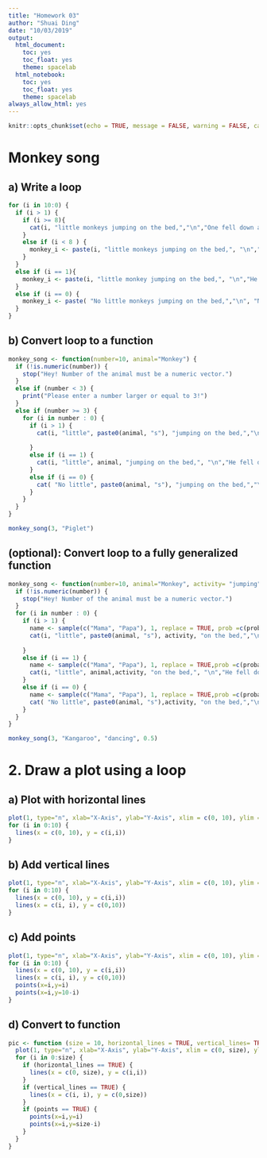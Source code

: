 ```yaml
---
title: "Homework 03"
author: "Shuai Ding"
date: "10/03/2019"
output:
  html_document:
    toc: yes
    toc_float: yes
    theme: spacelab
  html_notebook:
    toc: yes
    toc_float: yes
    theme: spacelab
always_allow_html: yes
---
```

```r
knitr::opts_chunk$set(echo = TRUE, message = FALSE, warning = FALSE, cache=FALSE)
```

# Monkey song
## a) Write a loop
```r

for (i in 10:0) {
  if (i > 1) {
    if (i >= 8){
      cat(i, "little monkeys jumping on the bed,","\n","One fell down and bumped his head,", "\n","Mama called the doctor and the doctor said,","\n",'"No more monkeys jumping on the bed!".', "\n")
    }
    else if (i < 8 ) {
      monkey_i <- paste(i, "little monkeys jumping on the bed,", "\n","One fell down and bumped his head,", "\n", "Mama called the doctor and the doctor said,","\n", '"No more monkeys jumping on the bed!".', "\n")
    }
  }
  else if (i == 1){
    monkey_i <- paste(i, "little monkey jumping on the bed,", "\n","He fell down and bumped his head,", "\n", "Mama called the doctor and the doctor said,","\n", '"No more monkeys jumping on the bed!".', "\n")
  }   
  else if (i == 0) {
    monkey_i <- paste( "No little monkeys jumping on the bed,","\n", "None fell down and bumped their head,", "\n", "Papa called the doctor and the doctor said,","\n",'"Put those monkeys right to bed!"')
  }
}


```

## b) Convert loop to a function

```r
monkey_song <- function(number=10, animal="Monkey") {
  if (!is.numeric(number)) {
    stop("Hey! Number of the animal must be a numeric vector.")
  }
  else if (number < 3) {
    print("Please enter a number larger or equal to 3!")
  }
  else if (number >= 3) {
    for (i in number : 0) {
      if (i > 1) {
        cat(i, "little", paste0(animal, "s"), "jumping on the bed,","\n","One fell down and bumped his head,","\n","Mama called the doctor and the doctor said,","\n",'"No more', paste0(animal, "s"),'jumping on the bed!".',"\n")
        
      }
      else if (i == 1) {
        cat(i, "little", animal, "jumping on the bed,", "\n","He fell down and bumped his head,", "\n", "Mama called the doctor and the doctor said,","\n", '"No more', paste0(animal, "s"), 'jumping on the bed!".', "\n")
      }
      else if (i == 0) {
        cat( "No little", paste0(animal, "s"), "jumping on the bed,","\n", "None fell down and bumped their head,", "\n", "Papa called the doctor and the doctor said,","\n",'"Put those',paste0(animal, "s"),'right to bed!"')
      }
    }
  }
}

monkey_song(3, "Piglet")

```
## (optional): Convert loop to a fully generalized function
```r
monkey_song <- function(number=10, animal="Monkey", activity= "jumping",probability) {
  if (!is.numeric(number)) {
    stop("Hey! Number of the animal must be a numeric vector.")
  }
  for (i in number : 0) {
    if (i > 1) {
      name <- sample(c("Mama", "Papa"), 1, replace = TRUE, prob =c(probability, 1-probability))
      cat(i, "little", paste0(animal, "s"), activity, "on the bed,","\n","One fell down and bumped his head,","\n",name, "called the doctor and the doctor said,","\n",'"No more', paste0(animal, "s"),activity, 'on the bed!".',"\n")
        
    }
    else if (i == 1) {
      name <- sample(c("Mama", "Papa"), 1, replace = TRUE,prob =c(probability, 1-probability))
      cat(i, "little", animal,activity, "on the bed,", "\n","He fell down and bumped his head,", "\n", name, "called the doctor and the doctor said,","\n", '"No more',paste0(animal, "s"),activity,'on the bed!".', "\n")
    }
    else if (i == 0) {
      name <- sample(c("Mama", "Papa"), 1, replace = TRUE,prob =c(probability, 1-probability))
      cat( "No little", paste0(animal, "s"),activity, "on the bed,","\n", "None fell down and bumped their head,", "\n", name, "called the doctor and the doctor said,","\n",'"Put those', paste0(animal, "s"),'right to bed!"')
    }
  }
}

monkey_song(3, "Kangaroo", "dancing", 0.5)
```

# 2. Draw a plot using a loop

## a) Plot with horizontal lines

```r
plot(1, type="n", xlab="X-Axis", ylab="Y-Axis", xlim = c(0, 10), ylim = c(0, 10))
for (i in 0:10) {
  lines(x = c(0, 10), y = c(i,i))
}

```

## b) Add vertical lines
```r
plot(1, type="n", xlab="X-Axis", ylab="Y-Axis", xlim = c(0, 10), ylim = c(0, 10))
for (i in 0:10) {
  lines(x = c(0, 10), y = c(i,i))
  lines(x = c(i, i), y = c(0,10))
}
```

## c) Add points
```r
plot(1, type="n", xlab="X-Axis", ylab="Y-Axis", xlim = c(0, 10), ylim = c(0, 10))
for (i in 0:10) {
  lines(x = c(0, 10), y = c(i,i))
  lines(x = c(i, i), y = c(0,10))
  points(x=i,y=i)
  points(x=i,y=10-i)
}
```

## d) Convert to function
```r
pic <- function (size = 10, horizontal_lines = TRUE, vertical_lines= TRUE, points= TRUE) {
  plot(1, type="n", xlab="X-Axis", ylab="Y-Axis", xlim = c(0, size), ylim = c(0, size))
  for (i in 0:size) {
    if (horizontal_lines == TRUE) {
      lines(x = c(0, size), y = c(i,i))
    }
    if (vertical_lines == TRUE) {
      lines(x = c(i, i), y = c(0,size))
    }
    if (points == TRUE) {
      points(x=i,y=i)
      points(x=i,y=size-i)
    }
  }
}




```
















